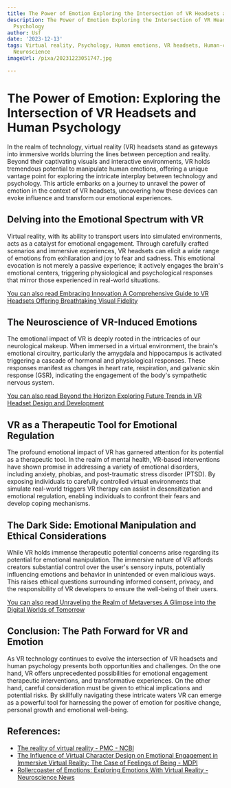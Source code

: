 ```yaml
---
title: The Power of Emotion Exploring the Intersection of VR Headsets and Human Psychology
description: The Power of Emotion Exploring the Intersection of VR Headsets and Human
  Psychology
author: Usf
date: '2023-12-13'
tags: Virtual reality, Psychology, Human emotions, VR headsets, Human-computer interaction,
  Neuroscience
imageUrl: /pixa/20231223051747.jpg

---
```

# The Power of Emotion: Exploring the Intersection of VR Headsets and Human  Psychology

In the realm of technology, virtual reality  (VR) headsets stand as gateways into immersive  worlds blurring the lines between perception and reality. Beyond their captivating visuals and interactive environments, VR holds tremendous  potential to  manipulate human emotions, offering a  unique vantage point for exploring the intricate interplay between technology and psychology. This  article embarks on a journey to unravel the power of emotion in the context of  VR headsets, uncovering how these devices can  evoke influence and  transform our emotional  experiences.

## Delving into the Emotional Spectrum  with VR

Virtual reality, with its ability to transport users into simulated environments,  acts as a catalyst for emotional engagement. Through carefully crafted scenarios and immersive experiences, VR headsets can elicit a  wide range of emotions from exhilaration and  joy to fear and sadness.  This emotional evocation is not merely a passive experience; it actively engages the brain's emotional centers, triggering physiological and psychological responses  that mirror those experienced in real-world  situations.

[You can  also  read Embracing Innovation  A Comprehensive Guide to  VR Headsets Offering Breathtaking Visual Fidelity](Embracing%20Innovation%20A%20Comprehensive%20Guide%20to%20VR%20Headsets%20Offering%20Breathtaking%20Visual%20Fidelity)


## The Neuroscience of VR-Induced Emotions

The  emotional impact of VR  is deeply rooted in  the intricacies of our neurological makeup. When immersed in a virtual environment, the brain's emotional circuitry, particularly the amygdala and hippocampus is activated  triggering a cascade of hormonal and physiological  responses. These responses manifest as changes in heart  rate, respiration, and galvanic skin response (GSR), indicating the engagement of the body's sympathetic nervous  system.

[You can also read Beyond the Horizon Exploring Future Trends in VR Headset  Design and Development](Beyond%20the%20Horizon%20Exploring%20Future%20Trends%20in%20VR%20Headset%20Design%20and%20Development)


##  VR as a Therapeutic Tool for Emotional Regulation

The profound  emotional impact of VR has garnered attention for its potential as a therapeutic tool. In the realm of mental health, VR-based interventions have shown promise in addressing a variety of emotional disorders, including anxiety, phobias, and post-traumatic stress disorder  (PTSD). By exposing individuals to  carefully controlled virtual  environments that  simulate real-world triggers VR therapy can assist in  desensitization and emotional regulation, enabling individuals to confront their fears and develop coping mechanisms.

##  The Dark Side: Emotional Manipulation and  Ethical Considerations

While VR holds immense therapeutic potential concerns arise regarding its potential for emotional manipulation.  The immersive nature of VR affords creators  substantial  control over the user's sensory inputs, potentially influencing emotions and behavior in unintended or even malicious ways. This raises ethical  questions surrounding informed consent, privacy, and the responsibility of  VR  developers to ensure the  well-being of their  users.

[You can also read Unraveling the Realm  of Metaverses A Glimpse into the Digital Worlds of Tomorrow](Unraveling%20the%20Realm%20of%20Metaverses%20A%20Glimpse%20into%20the%20Digital%20Worlds%20of%20Tomorrow)


## Conclusion: The Path Forward for VR and Emotion

As VR technology continues to evolve the intersection of VR headsets and human psychology presents both opportunities and challenges. On the one hand, VR  offers unprecedented possibilities for emotional engagement therapeutic interventions, and  transformative experiences. On the other hand, careful consideration must  be given to ethical implications and potential risks. By skillfully navigating these intricate waters VR can emerge as a powerful tool for harnessing the power of emotion for positive change, personal growth and emotional well-being.

## References:
- [The reality of virtual reality - PMC - NCBI](https://www.ncbi.nlm.nih.gov/pmc/articles/PMC9975753/)
- [The Influence of Virtual Character Design on Emotional Engagement in Immersive Virtual Reality: The Case of Feelings of Being - MDPI](https://www.mdpi.com/2079-9292/12/10/2321)
- [Rollercoaster of Emotions: Exploring Emotions With Virtual Reality - Neuroscience News](https://neurosciencenews.com/virtual-reality-emotion-19811/)
